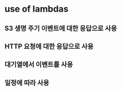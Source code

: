 # use of lambdas


## S3 생명 주기 이벤트에 대한 응답으로 사용


## HTTP 요청에 대한 응답으로 사용


## 대기열에서 이벤트를 사용


## 일정에 따라 사용
